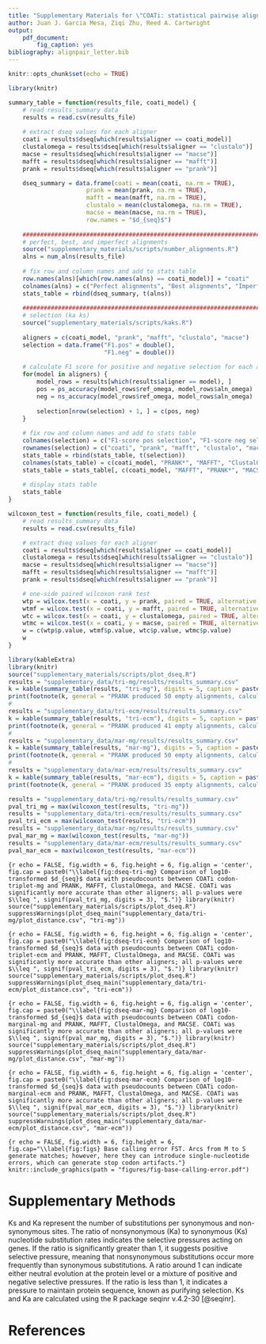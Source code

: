 ```yaml
---
title: "Supplementary Materials for \"COATi: statistical pairwise alignment of protein coding sequences\""
author: Juan J. Garcia Mesa, Ziqi Zhu, Reed A. Cartwright
output:
    pdf_document:
        fig_caption: yes
bibliography: alignpair_letter.bib
---
```


```r
knitr::opts_chunk$set(echo = TRUE)
```

```r
library(knitr)

summary_table = function(results_file, coati_model) {
    # read results_summary data
    results = read.csv(results_file)
    
    # extract dseq values for each aligner
    coati = results$dseq[which(results$aligner == coati_model)]
    clustalomega = results$dseq[which(results$aligner == "clustalo")]
    macse = results$dseq[which(results$aligner == "macse")]
    mafft = results$dseq[which(results$aligner == "mafft")]
    prank = results$dseq[which(results$aligner == "prank")]

    dseq_summary = data.frame(coati = mean(coati, na.rm = TRUE),
                      prank = mean(prank, na.rm = TRUE),
                      mafft = mean(mafft, na.rm = TRUE),
                      clustalo = mean(clustalomega, na.rm = TRUE),
                      macse = mean(macse, na.rm = TRUE),
                      row.names = "$d_{seq}$")
    
    ############################################################################
    # perfect, best, and imperfect alignments
    source("supplementary_materials/scripts/number_alignments.R")
    alns = num_alns(results_file)
    
    # fix row and column names and add to stats table
    row.names(alns)[which(row.names(alns) == coati_model)] = "coati"
    colnames(alns) = c("Perfect alignments", "Best alignments", "Imperfect alignments")
    stats_table = rbind(dseq_summary, t(alns))
    
    ############################################################################
    # selection (ka ks)
    source("supplementary_materials/scripts/kaks.R")
    
    aligners = c(coati_model, "prank", "mafft", "clustalo", "macse")
    selection = data.frame("F1.pos" = double(),
                           "F1.neg" = double())
    
    # calculate F1 score for positive and negative selection for each aligner
    for(model in aligners) {
        model_rows = results[which(results$aligner == model), ]
        pos = ps_accuracy(model_rows$ref_omega, model_rows$aln_omega)
        neg = ns_accuracy(model_rows$ref_omega, model_rows$aln_omega)
        
        selection[nrow(selection) + 1, ] = c(pos, neg)
    }
    
    # fix row and column names and add to stats table
    colnames(selection) = c("F1-score pos selection", "F1-score neg selection")
    rownames(selection) = c("coati", "prank", "mafft", "clustalo", "macse")
    stats_table = rbind(stats_table, t(selection))
    colnames(stats_table) = c(coati_model, "PRANK*", "MAFFT", "ClustalOmega", "MACSE")
    stats_table = stats_table[, c(coati_model, "MAFFT", "PRANK*", "MACSE", "ClustalOmega")]
    
    # display stats table
    stats_table
}

wilcoxon_test = function(results_file, coati_model) {
    # read results_summary data
    results = read.csv(results_file)

    # extract dseq values for each aligner
    coati = results$dseq[which(results$aligner == coati_model)]
    clustalomega = results$dseq[which(results$aligner == "clustalo")]
    macse = results$dseq[which(results$aligner == "macse")]
    mafft = results$dseq[which(results$aligner == "mafft")]
    prank = results$dseq[which(results$aligner == "prank")]

    # one-side paired wilcoxon rank test
    wtp = wilcox.test(x = coati, y = prank, paired = TRUE, alternative = "less")
    wtmf = wilcox.test(x = coati, y = mafft, paired = TRUE, alternative = "less")
    wtc = wilcox.test(x = coati, y = clustalomega, paired = TRUE, alternative = "less")
    wtmc = wilcox.test(x = coati, y = macse, paired = TRUE, alternative = "less")
    w = c(wtp$p.value, wtmf$p.value, wtc$p.value, wtmc$p.value)
    w
}
```

```r
library(kableExtra)
library(knitr)
source("supplementary_materials/scripts/plot_dseq.R")
results = "supplementary_data/tri-mg/results/results_summary.csv"
k = kable(summary_table(results, "tri-mg"), digits = 5, caption = paste("Accuracy of COATi codon-triplet-mg, PRANK, MAFFT, ClustalOmega, and MACSE on 7719 simulated sequence pairs. Perfect alignments have $d_{seq}$ = 0, best alignments have lowest $d_{seq}$, and imperfect alignments have $d_{seq} > 0$ when at least one aligner found a perfect alignment. "), escape = FALSE) %>% kable_styling(latex_options = "HOLD_position")
print(footnote(k, general = "PRANK produced 50 empty alignments, calculations are based on 7669 alignments.", footnote_as_chunk = TRUE, general_title = "*"))
#
results = "supplementary_data/tri-ecm/results/results_summary.csv"
k = kable(summary_table(results, "tri-ecm"), digits = 5, caption = paste("Accuracy of COATi codon-triplet-ecm, PRANK, MAFFT, ClustalOmega, and MACSE on 7678 simulated sequence pairs. Perfect alignments have $d_{seq}$ = 0, best alignments have lowest $d_{seq}$, and imperfect alignments have $d_{seq} > 0$ when at least one aligner found a perfect alignment."), escape = FALSE) %>% kable_styling(latex_options = "HOLD_position")
print(footnote(k, general = "PRANK produced 41 empty alignments, calculations are based on 7637 alignments.", footnote_as_chunk = TRUE, general_title = "*"))
#
results = "supplementary_data/mar-mg/results/results_summary.csv"
k = kable(summary_table(results, "mar-mg"), digits = 5, caption = paste("Accuracy of COATi codon-marginal-mg, PRANK, MAFFT, ClustalOmega, and MACSE on 7661 simulated sequence pairs. Perfect alignments have $d_{seq}$ = 0, best alignments have lowest $d_{seq}$, and imperfect alignments have $d_{seq} > 0$ when at least one aligner found a perfect alignment. "), escape = FALSE) %>% kable_styling(latex_options = "HOLD_position")
print(footnote(k, general = "PRANK produced 50 empty alignments, calculations are based on 7611 alignments.", footnote_as_chunk = TRUE, general_title = "*"))
#
results = "supplementary_data/mar-ecm/results/results_summary.csv"
k = kable(summary_table(results, "mar-ecm"), digits = 5, caption = paste("Accuracy of COATi codon-marginal-ecm, PRANK, MAFFT, ClustalOmega, and MACSE on 7710 simulated sequence pairs. Perfect alignments have $d_{seq}$ = 0, best alignments have lowest $d_{seq}$, and imperfect alignments have $d_{seq} > 0$ when at least one aligner found a perfect alignment."), escape = FALSE) %>% kable_styling(latex_options = "HOLD_position")
print(footnote(k, general = "PRANK produced 35 empty alignments, calculations are based on 7675 alignments.", footnote_as_chunk = TRUE, general_title = "*"))
```

\newpage

```r
results = "supplementary_data/tri-mg/results/results_summary.csv"
pval_tri_mg = max(wilcoxon_test(results, "tri-mg"))
results = "supplementary_data/tri-ecm/results/results_summary.csv"
pval_tri_ecm = max(wilcoxon_test(results, "tri-ecm"))
results = "supplementary_data/mar-mg/results/results_summary.csv"
pval_mar_mg = max(wilcoxon_test(results, "mar-mg"))
results = "supplementary_data/mar-ecm/results/results_summary.csv"
pval_mar_ecm = max(wilcoxon_test(results, "mar-ecm"))
```

```{r echo = FALSE, fig.width = 6, fig.height = 6, fig.align = 'center', fig.cap = paste0("\\label{fig:dseq-tri-mg} Comparison of log10-transformed $d_{seq}$ data with pseudocounts between COATi codon-triplet-mg and PRANK, MAFFT, ClustalOmega, and MACSE. COATi was significantly more accurate than other aligners; all p-values were $\\leq ", signif(pval_tri_mg, digits = 3), "$.")}
library(knitr)
source("supplementary_materials/scripts/plot_dseq.R")
suppressWarnings(plot_dseq_main("supplementary_data/tri-mg/plot_distance.csv", "tri-mg"))
```

```{r echo = FALSE, fig.width = 6, fig.height = 6, fig.align = 'center', fig.cap = paste0("\\label{fig:dseq-tri-ecm} Comparison of log10-transformed $d_{seq}$ data with pseudocounts between COATi codon-triplet-ecm and PRANK, MAFFT, ClustalOmega, and MACSE. COATi was significantly more accurate than other aligners; all p-values were $\\leq ", signif(pval_tri_ecm, digits = 3), "$.")}
library(knitr)
source("supplementary_materials/scripts/plot_dseq.R")
suppressWarnings(plot_dseq_main("supplementary_data/tri-ecm/plot_distance.csv", "tri-ecm"))
```

```{r echo = FALSE, fig.width = 6, fig.height = 6, fig.align = 'center', fig.cap = paste0("\\label{fig:dseq-mar-mg} Comparison of log10-transformed $d_{seq}$ data with pseudocounts between COATi codon-marginal-mg and PRANK, MAFFT, ClustalOmega, and MACSE. COATi was significantly more accurate than other aligners; all p-values were $\\leq ", signif(pval_mar_mg, digits = 3), "$.")}
library(knitr)
source("supplementary_materials/scripts/plot_dseq.R")
suppressWarnings(plot_dseq_main("supplementary_data/mar-mg/plot_distance.csv", "mar-mg"))
```

```{r echo = FALSE, fig.width = 6, fig.height = 6, fig.align = 'center', fig.cap = paste0("\\label{fig:dseq-mar-ecm} Comparison of log10-transformed $d_{seq}$ data with pseudocounts between COATi codon-marginal-ecm and PRANK, MAFFT, ClustalOmega, and MACSE. COATi was significantly more accurate than other aligners; all p-values were $\\leq ", signif(pval_mar_ecm, digits = 3), "$.")}
library(knitr)
source("supplementary_materials/scripts/plot_dseq.R")
suppressWarnings(plot_dseq_main("supplementary_data/mar-ecm/plot_distance.csv", "mar-ecm"))
```

\newpage

```{r echo = FALSE, fig.width = 6, fig.height = 6, fig.cap="\\label{fig:figs} Base calling error FST. Arcs from M to S generate matches; however, here they can introduce single-nucleotide errors, which can generate stop codon artifacts."}
knitr::include_graphics(path = "figures/fig-base-calling-error.pdf")
```

\newpage

# Supplementary Methods

Ks and Ka represent the number of substitutions per synonymous and non-synonymous sites. The ratio of nonsynonymous (Ka) to synonymous (Ks) nucleotide substitution rates indicates the selective pressures acting on genes. If the ratio is significantly greater than 1, it suggests positive selective pressure, meaning that nonsynonymous substitutions occur more frequently than synonymous substitutions. A ratio around 1 can indicate either neutral evolution at the protein level or a mixture of positive and negative selective pressures. If the ratio is less than 1, it indicates a pressure to maintain protein sequence, known as purifying selection.
Ks and Ka are calculated using the R package seqinr v.4.2-30 [@seqinr].

# References

<div id="refs"></div>